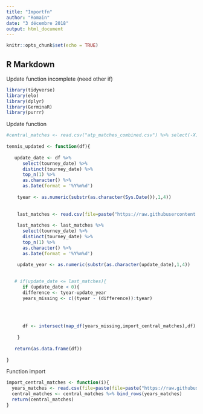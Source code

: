 ```yaml
---
title: "Importfn"
author: "Romain"
date: "3 décembre 2018"
output: html_document
---
```


```r
knitr::opts_chunk$set(echo = TRUE)
```

## R Markdown


Update function incomplete (need other if)

```r
library(tidyverse)
library(elo)
library(dplyr)
library(GerminaR)
library(purrr)
```


Update function
```r

#central_matches <- read.csv("atp_matches_combined.csv") %>% select(-X)
 
tennis_updated <- function(df){
   
   update_date <- df %>% 
      select(tourney_date) %>% 
      distinct(tourney_date) %>% 
      top_n(1) %>% 
      as.character() %>% 
      as.Date(format = '%Y%m%d')
    
    tyear <- as.numeric(substr(as.character(Sys.Date()),1,4))
  
  
    last_matches <- read.csv(file=paste("https://raw.githubusercontent.com/JeffSackmann/tennis_atp/master/atp_matches_",tyear,".csv", sep = ""))
    
    last_matches <- last_matches %>% 
      select(tourney_date) %>% 
      distinct(tourney_date) %>% 
      top_n(1) %>% 
      as.character() %>% 
      as.Date(format = '%Y%m%d')
    
    update_year <- as.numeric(substr(as.character(update_date),1,4))

    
   # if(update_date <= last_matches){
      if (update_date < 0){  
      difference <- tyear-update_year
      years_missing <- c((tyear - (difference)):tyear)
      
      

      
      df <- intersect(map_df(years_missing,import_central_matches),df)
      
    }
    
   return(as.data.frame(df))
    
}

```


Function import 
```r

import_central_matches <- function(i){
  years_matches <- read.csv(file=paste(file=paste("https://raw.githubusercontent.com/JeffSackmann/tennis_atp/master/atp_matches_",i,".csv",sep = "")))
  central_matches <- central_matches %>% bind_rows(years_matches)
  return(central_matches)
}
```

